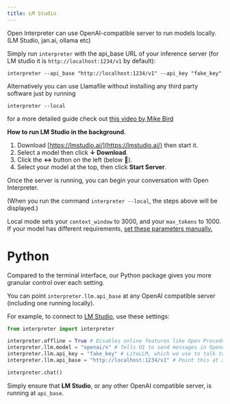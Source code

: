 ```yaml
---
title: LM Studio
---
```


Open Interpreter can use OpenAI-compatible server to run models locally. (LM Studio, jan.ai, ollama etc)

Simply run `interpreter` with the api_base URL of your inference server (for LM studio it is `http://localhost:1234/v1` by default):

```shell
interpreter --api_base "http://localhost:1234/v1" --api_key "fake_key"
```

Alternatively you can use Llamafile without installing any third party software just by running

```shell
interpreter --local
```

for a more detailed guide check out [this video by Mike Bird](https://www.youtube.com/watch?v=CEs51hGWuGU?si=cN7f6QhfT4edfG5H)

**How to run LM Studio in the background.**

1. Download [https://lmstudio.ai/](https://lmstudio.ai/) then start it.
2. Select a model then click **↓ Download**.
3. Click the **↔️** button on the left (below 💬).
4. Select your model at the top, then click **Start Server**.

Once the server is running, you can begin your conversation with Open Interpreter.

(When you run the command `interpreter --local`, the steps above will be displayed.)

<Info>Local mode sets your `context_window` to 3000, and your `max_tokens` to 1000. If your model has different requirements, [set these parameters manually.](/settings#language-model)</Info>

# Python

Compared to the terminal interface, our Python package gives you more granular control over each setting.

You can point `interpreter.llm.api_base` at any OpenAI compatible server (including one running locally).

For example, to connect to [LM Studio](https://lmstudio.ai/), use these settings:

```python
from interpreter import interpreter

interpreter.offline = True # Disables online features like Open Procedures
interpreter.llm.model = "openai/x" # Tells OI to send messages in OpenAI's format
interpreter.llm.api_key = "fake_key" # LiteLLM, which we use to talk to LM Studio, requires this
interpreter.llm.api_base = "http://localhost:1234/v1" # Point this at any OpenAI compatible server

interpreter.chat()
```

Simply ensure that **LM Studio**, or any other OpenAI compatible server, is running at `api_base`.
